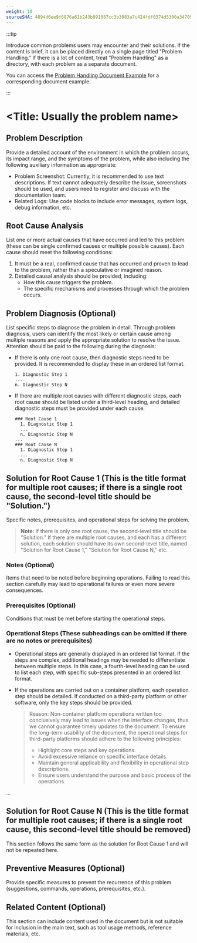 ```yaml
---
weight: 10
sourceSHA: 4894d6ee9f6876a61b243b991087cc3b3083a7c424fdf0374d5300a347099774
---
```


:::tip

Introduce common problems users may encounter and their solutions. If the content is brief, it can be placed directly on a single page titled "Problem Handling." If there is a lot of content, treat "Problem Handling" as a directory, with each problem as a separate document.

You can access the [Problem Handling Document Example](https://product-doc-guide.alauda.cn/template/trouble_shooting/example.html) for a corresponding document example.

:::

# \<Title: Usually the problem name>

## Problem Description

Provide a detailed account of the environment in which the problem occurs, its impact range, and the symptoms of the problem, while also including the following auxiliary information as appropriate:

- Problem Screenshot: Currently, it is recommended to use text descriptions. If text cannot adequately describe the issue, screenshots should be used, and users need to register and discuss with the documentation team.
- Related Logs: Use code blocks to include error messages, system logs, debug information, etc.

## Root Cause Analysis

List one or more actual causes that have occurred and led to this problem (these can be single confirmed causes or multiple possible causes). Each cause should meet the following conditions:

1. It must be a real, confirmed cause that has occurred and proven to lead to the problem, rather than a speculative or imagined reason.
2. Detailed causal analysis should be provided, including:
   - How this cause triggers the problem.
   - The specific mechanisms and processes through which the problem occurs.

## Problem Diagnosis (Optional)

List specific steps to diagnose the problem in detail. Through problem diagnosis, users can identify the most likely or certain cause among multiple reasons and apply the appropriate solution to resolve the issue. Attention should be paid to the following during the diagnosis:

- If there is only one root cause, then diagnostic steps need to be provided. It is recommended to display these in an ordered list format.

  ```
  1. Diagnostic Step 1
  ...
  n. Diagnostic Step N
  ```

- If there are multiple root causes with different diagnostic steps, each root cause should be listed under a third-level heading, and detailed diagnostic steps must be provided under each cause.
  
  ```
  ### Root Cause 1
    1. Diagnostic Step 1
    ...
    n. Diagnostic Step N
  ...
  ### Root Cause N
    1. Diagnostic Step 1
    ...
    n. Diagnostic Step N
  ```

## Solution for Root Cause 1 (This is the title format for multiple root causes; if there is a single root cause, the second-level title should be "Solution.")

Specific notes, prerequisites, and operational steps for solving the problem.

> **Note**: If there is only one root cause, the second-level title should be "Solution." If there are multiple root causes, and each has a different solution, each solution should have its own second-level title, named "Solution for Root Cause 1," "Solution for Root Cause N," etc.

### Notes (Optional)

Items that need to be noted before beginning operations. Failing to read this section carefully may lead to operational failures or even more severe consequences.

### Prerequisites (Optional)

Conditions that must be met before starting the operational steps.

### Operational Steps (These subheadings can be omitted if there are no notes or prerequisites)

- Operational steps are generally displayed in an ordered list format. If the steps are complex, additional headings may be needed to differentiate between multiple steps. In this case, a fourth-level heading can be used to list each step, with specific sub-steps presented in an ordered list format.
- If the operations are carried out on a container platform, each operation step should be detailed. If conducted on a third-party platform or other software, only the key steps should be provided.

  > Reason: Non-container platform operations written too conclusively may lead to issues when the interface changes, thus we cannot guarantee timely updates to the document. To ensure the long-term usability of the document, the operational steps for third-party platforms should adhere to the following principles:
  >
  > - Highlight core steps and key operations.
  > - Avoid excessive reliance on specific interface details.
  > - Maintain general applicability and flexibility in operational step descriptions.
  > - Ensure users understand the purpose and basic process of the operations.

...

## Solution for Root Cause N (This is the title format for multiple root causes; if there is a single root cause, this second-level title should be removed)

This section follows the same form as the solution for Root Cause 1 and will not be repeated here.

## Preventive Measures (Optional)

Provide specific measures to prevent the recurrence of this problem (suggestions, commands, operations, prerequisites, etc.).

## Related Content (Optional)

This section can include content used in the document but is not suitable for inclusion in the main text, such as tool usage methods, reference materials, etc.
